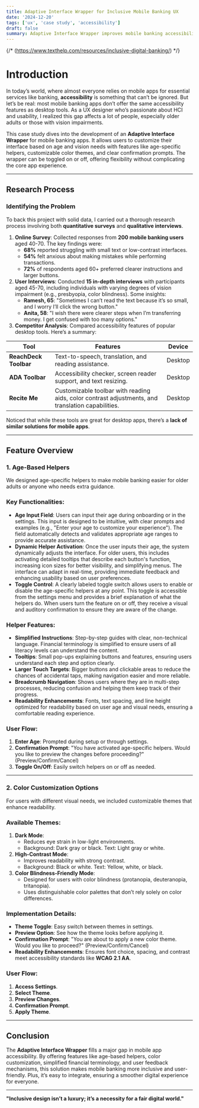 ```yaml
---
title: Adaptive Interface Wrapper for Inclusive Mobile Banking UX
date: '2024-12-20'
tags: ['ux', 'case study', 'accessibility']
draft: false
summary: Adaptive Interface Wrapper improves mobile banking accessibility with age-specific helpers and customizable themes for an inclusive experience.
---
```

{/* (https://www.texthelp.com/resources/inclusive-digital-banking/) */}

# Introduction


In today’s world, where almost everyone relies on mobile apps for essential services like banking, **accessibility** is something that can’t be ignored. But let’s be real: most mobile banking apps don’t offer the same accessibility features as desktop tools. As a UX designer who’s passionate about HCI and usability, I realized this gap affects a lot of people, especially older adults or those with vision impairments.

This case study dives into the development of an **Adaptive Interface Wrapper** for mobile banking apps. It allows users to customize their interface based on age and vision needs with features like age-specific helpers, customizable color themes, and clear confirmation prompts. The wrapper can be toggled on or off, offering flexibility without complicating the core app experience.

---

## **Research Process**

### **Identifying the Problem**

To back this project with solid data, I carried out a thorough research process involving both **quantitative surveys** and **qualitative interviews**.

1. **Online Survey**: Collected responses from **200 mobile banking users** aged 40-70. The key findings were:
    - **68%** reported struggling with small text or low-contrast interfaces.
    - **54%** felt anxious about making mistakes while performing transactions.
    - **72%** of respondents aged 60+ preferred clearer instructions and larger buttons.
2. **User Interviews**: Conducted **15 in-depth interviews** with participants aged 45-70, including individuals with varying degrees of vision impairment (e.g., presbyopia, color blindness). Some insights:
    - **Ramesh, 65**: "Sometimes I can’t read the text because it’s so small, and I worry I’ll click the wrong button."
    - **Anita, 58**: "I wish there were clearer steps when I’m transferring money. I get confused with too many options."
3. **Competitor Analysis**: Compared accessibility features of popular desktop tools. Here’s a summary:

| **Tool** | **Features** | **Device** |
| --- | --- | --- |
| **ReachDeck Toolbar** | Text-to-speech, translation, and reading assistance. | Desktop |
| **ADA Toolbar** | Accessibility checker, screen reader support, and text resizing. | Desktop |
| **Recite Me** | Customizable toolbar with reading aids, color contrast adjustments, and translation capabilities. | Desktop |

Noticed that while these tools are great for desktop apps, there’s a **lack of similar solutions for mobile apps**.

---

## **Feature Overview**

### **1. Age-Based Helpers**

We designed age-specific helpers to make mobile banking easier for older adults or anyone who needs extra guidance.

### **Key Functionalities:**

- **Age Input Field**: Users can input their age during onboarding or in the settings. This input is designed to be intuitive, with clear prompts and examples (e.g., "Enter your age to customize your experience"). The field automatically detects and validates appropriate age ranges to provide accurate assistance.
- **Dynamic Helper Activation**: Once the user inputs their age, the system dynamically adjusts the interface. For older users, this includes activating detailed tooltips that describe each button's function, increasing icon sizes for better visibility, and simplifying menus. The interface can adapt in real-time, providing immediate feedback and enhancing usability based on user preferences.
- **Toggle Control**: A clearly labeled toggle switch allows users to enable or disable the age-specific helpers at any point. This toggle is accessible from the settings menu and provides a brief explanation of what the helpers do. When users turn the feature on or off, they receive a visual and auditory confirmation to ensure they are aware of the change.

### **Helper Features:**

- **Simplified Instructions**: Step-by-step guides with clear, non-technical language. Financial terminology is simplified to ensure users of all literacy levels can understand the content.
- **Tooltips**: Small pop-ups explaining buttons and features, ensuring users understand each step and option clearly.
- **Larger Touch Targets**: Bigger buttons and clickable areas to reduce the chances of accidental taps, making navigation easier and more reliable.
- **Breadcrumb Navigation**: Shows users where they are in multi-step processes, reducing confusion and helping them keep track of their progress.
- **Readability Enhancements**: Fonts, text spacing, and line height optimized for readability based on user age and visual needs, ensuring a comfortable reading experience.

### **User Flow:**

1. **Enter Age**: Prompted during setup or through settings.
2. **Confirmation Prompt**: "You have activated age-specific helpers. Would you like to preview the changes before proceeding?" (Preview/Confirm/Cancel)
3. **Toggle On/Off**: Easily switch helpers on or off as needed.

---

### **2. Color Customization Options**

For users with different visual needs, we included customizable themes that enhance readability.

### **Available Themes:**

1. **Dark Mode**:
    - Reduces eye strain in low-light environments.
    - Background: Dark gray or black. Text: Light gray or white.
2. **High-Contrast Mode**:
    - Improves readability with strong contrast.
    - Background: Black or white. Text: Yellow, white, or black.
3. **Color Blindness-Friendly Mode**:
    - Designed for users with color blindness (protanopia, deuteranopia, tritanopia).
    - Uses distinguishable color palettes that don’t rely solely on color differences.

### **Implementation Details:**

- **Theme Toggle**: Easy switch between themes in settings.
- **Preview Option**: See how the theme looks before applying it.
- **Confirmation Prompt**: "You are about to apply a new color theme. Would you like to proceed?" (Preview/Confirm/Cancel)
- **Readability Enhancements**: Ensures font choice, spacing, and contrast meet accessibility standards like **WCAG 2.1 AA**.

### **User Flow:**

1. **Access Settings**.
2. **Select Theme**.
3. **Preview Changes**.
4. **Confirmation Prompt**.
5. **Apply Theme**.

---

## **Conclusion**

The **Adaptive Interface Wrapper** fills a major gap in mobile app accessibility. By offering features like age-based helpers, color customization, simplified financial terminology, and user feedback mechanisms, this solution makes mobile banking more inclusive and user-friendly. Plus, it’s easy to integrate, ensuring a smoother digital experience for everyone.

---

**"Inclusive design isn’t a luxury; it’s a necessity for a fair digital world."**